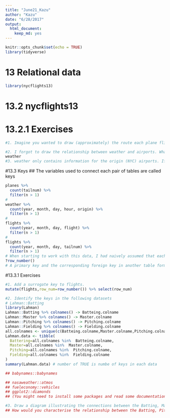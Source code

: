 ```yaml
---
title: "June21_Kazu"
author: "Kazu"
date: "6/28/2017"
output: 
  html_document: 
    keep_md: yes
---
```


```r
knitr::opts_chunk$set(echo = TRUE)
library(tidyverse)
```
# 13 Relational data
```r
library(nycflights13)
```
# 13.2 nycflights13
# 13.2.1 Exercises
```r
#1. Imagine you wanted to draw (approximately) the route each plane flies from its origin to its destination. What variables would you need? What tables would you need to combine?

#2. I forgot to draw the relationship between weather and airports. What is the relationship and how should it appear in the diagram?
weather
#3. weather only contains information for the origin (NYC) airports. If it contained weather records for all airports in the USA, what additional relation would it define with flights?

```
#13.3 Keys
## The variables used to connect each pair of tables are called keys
```r
planes %>% 
  count(tailnum) %>% 
  filter(n > 1)
# 
weather %>% 
  count(year, month, day, hour, origin) %>% 
  filter(n > 1)
#
flights %>% 
  count(year, month, day, flight) %>% 
  filter(n > 1)
#
flights %>% 
  count(year, month, day, tailnum) %>% 
  filter(n > 1)
# When starting to work with this data, I had naively assumed that each flight number would be only used once per day: that would make it much easier to communicate problems with a specific flight. Unfortunately that is not the case! If a table lacks a primary key, it’s sometimes useful to add one with mutate() and row_number(). That makes it easier to match observations if you’ve done some filtering and want to check back in with the original data. This is called a surrogate key.
?row_number()
# A primary key and the corresponding foreign key in another table form a relation. Relations are typically one-to-many. For example, each flight has one plane, but each plane has many flights. In other data, you’ll occasionally see a 1-to-1 relationship. You can think of this as a special case of 1-to-many. You can model many-to-many relations with a many-to-1 relation plus a 1-to-many relation. For example, in this data there’s a many-to-many relationship between airlines and airports: each airline flies to many airports; each airport hosts many airlines.


```
#13.3.1 Exercises
```r
#1. Add a surrogate key to flights.
mutate(flights,row_num=row_number()) %>% select(row_num)

#2. Identify the keys in the following datasets
# Lahman::Batting
library(Lahman)
Lahman::Batting %>% colnames() -> Batteing.colname
Lahman::Master %>% colnames() -> Master.colname
Lahman::Pitching %>% colnames() -> Pitching.colname
Lahman::Fielding %>% colnames() -> Fielding.colname
all.colnames <- unique(c(Batteing.colname,Master.colname,Pitching.colname,Fielding.colname))
Lahman.data <- tibble(
  Battering=all.colnames %in%  Batteing.colname,
  Master=all.colnames %in%  Master.colname,
  Pitching=all.colnames %in%  Pitching.colname,
  Fielding=all.colnames %in%  Fielding.colname
)
summary(Lahman.data) # number of TRUE is numbe of keys in each data

## babynames::babynames

## nasaweather::atmos
## fueleconomy::vehicles
## ggplot2::diamonds
## (You might need to install some packages and read some documentation.)

#3. Draw a diagram illustrating the connections between the Batting, Master, and Salaries tables in the Lahman package. Draw another diagram that shows the relationship between Master, Managers, AwardsManagers.
## How would you characterise the relationship between the Batting, Pitching, and Fielding tables?
```
